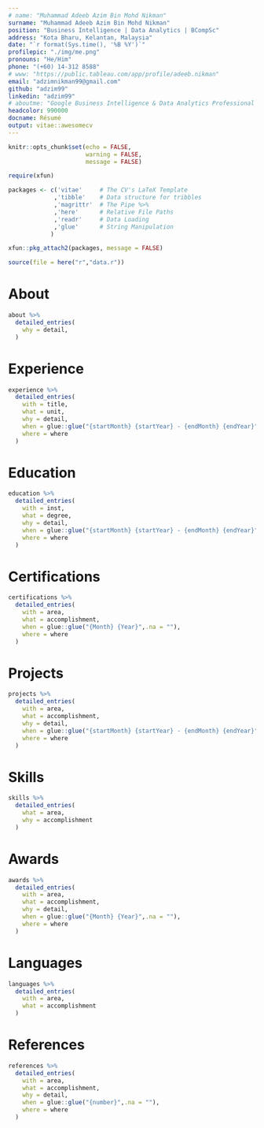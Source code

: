 ```yaml
---
# name: "Muhammad Adeeb Azim Bin Mohd Nikman"
surname: "Muhammad Adeeb Azim Bin Mohd Nikman"
position: "Business Intelligence | Data Analytics | BCompSc"
address: "Kota Bharu, Kelantan, Malaysia"
date: "`r format(Sys.time(), '%B %Y')`"
profilepic: "./img/me.png"
pronouns: "He/Him"
phone: "(+60) 14-312 8588"
# www: "https://public.tableau.com/app/profile/adeeb.nikman"
email: "adzimnikman99@gmail.com"
github: "adzim99"
linkedin: "adzim99"
# aboutme: "Google Business Intelligence & Data Analytics Professional Certificates | BCompSc"
headcolor: 990000
docname: Résumé
output: vitae::awesomecv
---
```


```r
knitr::opts_chunk$set(echo = FALSE,
                      warning = FALSE,
                      message = FALSE)

require(xfun)

packages <- c('vitae'     # The CV's LaTeX Template
             ,'tibble'    # Data structure for tribbles
             ,'magrittr'  # The Pipe %>%
             ,'here'      # Relative File Paths
             ,'readr'     # Data Loading
             ,'glue'      # String Manipulation
            )

xfun::pkg_attach2(packages, message = FALSE)

source(file = here("r","data.r"))

```

# About

```r

about %>%
  detailed_entries(
    why = detail,
  )

```

# Experience

```r

experience %>%
  detailed_entries(
    with = title,
    what = unit,
    why = detail,
    when = glue::glue("{startMonth} {startYear} - {endMonth} {endYear}",.na = ""),
    where = where
  )

```

# Education

```r

education %>%
  detailed_entries(
    with = inst,
    what = degree,
    why = detail,
    when = glue::glue("{startMonth} {startYear} - {endMonth} {endYear}",.na = ""),
    where = where
  )

```

# Certifications

```r

certifications %>%
  detailed_entries(
    with = area,
    what = accomplishment,
    when = glue::glue("{Month} {Year}",.na = ""),
    where = where
  )

```

<!-- \newpage -->

# Projects

```r

projects %>%
  detailed_entries(
    with = area,
    what = accomplishment,
    why = detail,
    when = glue::glue("{startMonth} {startYear} - {endMonth} {endYear}",.na = ""),
    where = where
  )

```

# Skills

```r

skills %>%
  detailed_entries(
    what = area,
    why = accomplishment
  )

```

# Awards

```r

awards %>%
  detailed_entries(
    with = area,
    what = accomplishment,
    why = detail,
    when = glue::glue("{Month} {Year}",.na = ""),
    where = where
  )

```

# Languages

```r

languages %>%
  detailed_entries(
    with = area,
    what = accomplishment
  )

```

# References

```r

references %>%
  detailed_entries(
    with = area,
    what = accomplishment,
    why = detail,
    when = glue::glue("{number}",.na = ""),
    where = where
  )

```
